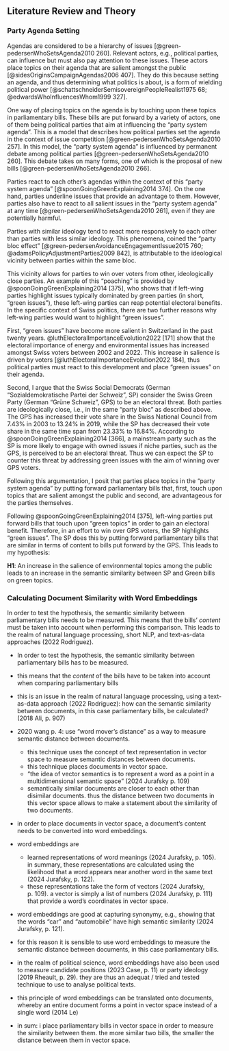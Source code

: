 ## Literature Review and Theory

### Party Agenda Setting

Agendas are considered to be a hierarchy of issues [@green-pedersenWhoSetsAgenda2010 260]. Relevant actors, e.g., political parties, can influence but must also pay attention to these issues. These actors place topics on their agenda that are salient amongst the public [@sidesOriginsCampaignAgendas2006 407]. They do this because setting an agenda, and thus determining what politics is about, is a form of wielding political power [@schattschneiderSemisovereignPeopleRealist1975 68; @edwardsWhoInfluencesWhom1999 327].

One way of placing topics on the agenda is by touching upon these topics in parliamentary bills. These bills are put forward by a variety of actors, one of them being political parties that aim at influencing the “party system agenda”. This is a model that describes how political parties set the agenda in the context of issue competition [@green-pedersenWhoSetsAgenda2010 257]. In this model, the “party system agenda” is influenced by permanent debate among political parties [@green-pedersenWhoSetsAgenda2010 260]. This debate takes on many forms, one of which is the proposal of new bills [@green-pedersenWhoSetsAgenda2010 266].

Parties react to each other’s agendas within the context of this “party system agenda” [@spoonGoingGreenExplaining2014 374]. On the one hand, parties underline issues that provide an advantage to them. However, parties also have to react to all salient issues in the “party system agenda” at any time [@green-pedersenWhoSetsAgenda2010 261], even if they are potentially harmful.

Parties with similar ideology tend to react more responsively to each other than parties with less similar ideology. This phenomena, coined the “party bloc effect” [@green-pedersenAvoidanceEngagementIssue2015 760; @adamsPolicyAdjustmentParties2009 842], is attributable to the ideological vicinity between parties within the same bloc.

This vicinity allows for parties to win over voters from other, ideologically close parties. An example of this “poaching” is provided by @spoonGoingGreenExplaining2014 [375], who shows that if left-wing parties highlight issues typically dominated by green parties (in short, “green issues”), these left-wing parties can reap potential electoral benefits. In the specific context of Swiss politics, there are two further reasons why left-wing parties would want to highlight “green issues”.

First, “green issues” have become more salient in Switzerland in the past twenty years. @luthElectoralImportanceEvolution2022 [171] show that the electoral importance of energy and environmental issues has increased amongst Swiss voters between 2002 and 2022. This increase in salience is driven by voters [@luthElectoralImportanceEvolution2022 184], thus political parties must react to this development and place “green issues” on their agenda.

Second, I argue that the Swiss Social Democrats (German “Sozialdemokratische Partei der Schweiz”, SP) consider the Swiss Green Party (German “Grüne Schweiz”, GPS) to be an electoral threat. Both parties are ideologically close, i.e., in the same “party bloc” as described above. The GPS has increased their vote share in the Swiss National Council from 7.43% in 2003 to 13.24% in 2019, while the SP has decreased their vote share in the same time span from 23.33% to 16.84%. According to @spoonGoingGreenExplaining2014 [366], a mainstream party such as the SP is more likely to engage with owned issues if niche parties, such as the GPS, is perceived to be an electoral threat. Thus we can expect the SP to counter this threat by addressing green issues with the aim of winning over GPS voters.

Following this argumentation, I posit that parties place topics in the “party system agenda” by putting forward parliamentary bills that, first, touch upon topics that are salient amongst the public and second, are advantageous for the parties themselves.

Following @spoonGoingGreenExplaining2014 [375], left-wing parties put forward bills that touch upon “green topics” in order to gain an electoral benefit. Therefore, in an effort to win over GPS voters, the SP highlights “green issues”. The SP does this by putting forward parliamentary bills that are similar in terms of content to bills put forward by the GPS. This leads to my hypothesis:

**H1**: An increase in the salience of environmental topics among the public leads to an increase in the semantic similarity between SP and Green bills on green topics.

### Calculating Document Similarity with Word Embeddings

In order to test the hypothesis, the semantic similarity between parliamentary bills needs to be measured. This means that the bills’ *content* must be taken into account when performing this comparison. This leads to the realm of natural language processing, short NLP, and text-as-data approaches (2022 Rodriguez). 

- In order to test the hypothesis, the semantic similarity between parliamentary bills has to be measured.
- this means that the *content* of the bills have to be taken into account when comparing parliamentary bills
- this is an issue in the realm of natural language processing, using a text-as-data approach (2022 Rodriguez): how can the semantic similarity between documents, in this case parliamentary bills, be calculated? (2018 Ali, p. 907)

- 2020 wang p. 4: use “word mover’s distance” as a way to measure semantic distance between documents. 
	- this technique uses the concept of text representation in vector space to measure semantic distances between documents.
	- this technique places documents in vector space.
	- “the idea of vector semantics is to represent a word as a point in a multidimensional semantic space” (2024 Jurafsky p. 109)
	- semantically similar documents are closer to each other than disimilar documents. thus the distance between two documents in this vector space allows to make a statement about the similarity of two documents.

- in order to place documents in vector space, a document’s content needs to be converted into word embeddings.
- word embeddings are
	- learned representations of word meanings (2024 Jurafsky, p. 105). in summary, these representations are calculated using the likelihood that a word appears near another word in the same text (2024 Jurafsky, p. 122).
	- these representations take the form of vectors (2024 Jurafsky, p. 109). a vector is simply a list of numbers (2024 Jurafsky, p. 111) that provide a word’s coordinates in vector space.
- word embeddings are good at capturing synonymy, e.g., showing that the words “car” and “automobile” have high semantic similarity (2024 Jurafsky, p. 121). 
- for this reason it is sensible to use word embeddings to measure the semantic distance between documents, in this case parliamentary bills.
- in the realm of political science, word embeddings have also been used to measure candidate positions (2023 Case, p. 11) or party ideology (2019 Rheault, p. 29). they are thus an adequat / tried and tested technique to use to analyse political texts.
- this principle of word embeddings can be translated onto documents, whereby an entire document forms a point in vector space instead of a single word (2014 Le)

- in sum: i place parliamentary bills in vector space in order to measure the similarity between them. the more similar two bills, the smaller the distance between them in vector space.